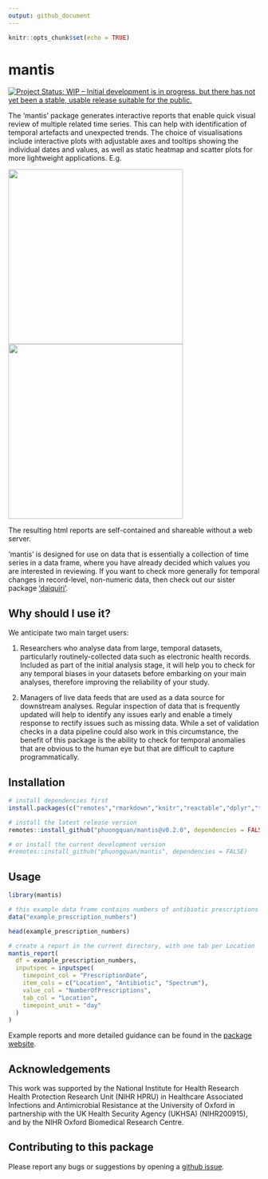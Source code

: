 ```yaml
---
output: github_document
---
```


<!-- README.md is generated from README.Rmd. Please edit that file -->

```r
knitr::opts_chunk$set(echo = TRUE)
```

# mantis

<!-- badges: start -->
[![Project Status: WIP – Initial development is in progress, but there has not yet been a stable, usable release suitable for the public.](https://www.repostatus.org/badges/latest/wip.svg)](https://www.repostatus.org/#wip)
<!-- badges: end -->


The 'mantis' package generates interactive reports that enable quick visual review of multiple
related time series. This can help with identification of temporal artefacts
and unexpected trends. The choice of visualisations include interactive plots with adjustable axes and tooltips showing
the individual dates and values, as well as static heatmap and scatter plots for more lightweight applications. E.g.

<img src="man/figures/example_prescription_numbers_interactive.png" width="350" /><img src="man/figures/example_prescription_numbers_heatmap.png" width="350" />

The resulting html reports are self-contained and shareable without a web server.

'mantis' is designed for use on data that is essentially a collection of time series in a data frame, where you have already decided which values you are interested in reviewing. If you want to check more generally for temporal changes in record-level, non-numeric data, then check out our sister package ['daiquiri'](https://ropensci.github.io/daiquiri/index.html).

## Why should I use it?

We anticipate two main target users:

1. Researchers who analyse data from large, temporal datasets, particularly routinely-collected data such as electronic health records. Included as part of the initial analysis stage, it will help you to check for any temporal biases in your datasets before embarking on your main analyses, therefore improving the reliability of your study.

2. Managers of live data feeds that are used as a data source for downstream analyses. Regular inspection of data that is frequently updated will help to identify any issues early and enable a timely response to rectify issues such as missing data. While a set of validation checks in a data pipeline could also work in this circumstance, the benefit of this package is the ability to check for temporal anomalies that are obvious to the human eye but that are difficult to capture programmatically.

## Installation

```r
# install dependencies first
install.packages(c("remotes","rmarkdown","knitr","reactable","dplyr","tidyr","dygraphs","xts","ggplot2","scales","purrr","htmltools"))

# install the latest release version
remotes::install_github("phuongquan/mantis@v0.2.0", dependencies = FALSE)

# or install the current development version
#remotes::install_github("phuongquan/mantis", dependencies = FALSE)


```

## Usage

```r
library(mantis)

# this example data frame contains numbers of antibiotic prescriptions in long format, 
data("example_prescription_numbers")

head(example_prescription_numbers)

```

```r
# create a report in the current directory, with one tab per Location
mantis_report(
  df = example_prescription_numbers,
  inputspec = inputspec(
    timepoint_col = "PrescriptionDate",
    item_cols = c("Location", "Antibiotic", "Spectrum"),
    value_col = "NumberOfPrescriptions",
    tab_col = "Location",
    timepoint_unit = "day"
  )
)
```

Example reports and more detailed guidance can be found in the [package website](https://phuongquan.github.io/mantis/index.html).


## Acknowledgements

This work was supported by the National Institute for Health Research Health Protection Research Unit (NIHR HPRU) in Healthcare Associated Infections and Antimicrobial Resistance at the University of Oxford in partnership with the UK Health Security Agency (UKHSA) (NIHR200915), and by the NIHR Oxford Biomedical Research Centre.


## Contributing to this package

Please report any bugs or suggestions by opening a [github issue](https://github.com/phuongquan/mantis/issues).
